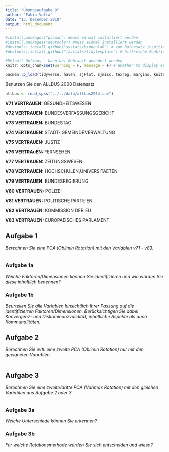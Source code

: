 ```yaml
---
title: "Übungsaufgabe 9"
author: "Fabio Votta"
date: "13. Dezember 2018"
output: html_document
---
```


```r
#install.packages("pacman") #muss einmal installiert werden
#install.packages("devtools") #muss einmal installiert werden
#devtools::install_github("systats/binoculaR") # zum Datensatz inspizieren :)
#devtools::install_github("favstats/tidytemplate") # hilfreiche Funktionen

#Default Options - kann bei Gebrauch geändert werden
knitr::opts_chunk$set(warning = F, message = F) # Whether to display errors
                      
pacman::p_load(tidyverse, haven, sjPlot, sjmisc, texreg, margins, knitr, labelled, broom, BaylorEdPsych, lmtest, tidytemplate)
```

Benutzen Sie den ALLBUS 2008 Datensatz

```r
allbus <- read_spss("../../data/allbus2014.sav")
```

**V71	VERTRAUEN:** GESUNDHEITSWESEN	

**V72	VERTRAUEN:** BUNDESVERFASSUNGSGERICHT	

**V73	VERTRAUEN:** BUNDESTAG		

**V74	VERTRAUEN:** STADT-,GEMEINDEVERWALTUNG		

**V75	VERTRAUEN:** JUSTIZ		

**V76	VERTRAuEN:** FERNSEHEN		

**V77	VERTRAUEN:** ZEITUNGSWESEN		

**V78	VERTRAUEN:** HOCHSCHULEN,UNIVERSITAETEN		

**V79	VERTRAUEN:** BUNDESREGIERUNG		

**V80	VERTRAUEN:** POLIZEI

**V81	VERTRAUEN:** POLITISCHE PARTEIEN		

**V82	VERTRAUEN:** KOMMISSION DER EU		

**V83	VERTRAUEN:** EUROPAEISCHES PARLAMENT

## Aufgabe 1

*Berechnen Sie eine PCA (Oblimin Rotation) mit den Variablen v71 - v83.*

```r



```

### Aufgabe 1a

*Welche Faktoren/Dimensionen können Sie identifizieren und wie würden Sie diese inhaltlich benennen?*


### Aufgabe 1b

*Beurteilen Sie alle Variablen hinsichtlich Ihrer Passung auf die identifizierten Faktoren/Dimensionen. Berücksichtigen Sie dabei Konvergenz- und Diskriminanzvalidität, inhaltliche Aspekte als auch Kommunalitäten.*



## Aufgabe 2

*Berechnen Sie evtl. eine zweite PCA (Oblimin Rotation) nur mit den geeigneten Variablen.*

```r



```

## Aufgabe 3

*Berechnen Sie eine zweite/dritte PCA (Varimax Rotation) mit den gleichen Variablen aus Aufgabe 2 oder 3.*


```r





```

### Aufgabe 3a

*Welche Unterschiede können Sie erkennen?*


### Aufgabe 3b


*Für welche Rotationsmethode würden Sie sich entscheiden und wieso?*